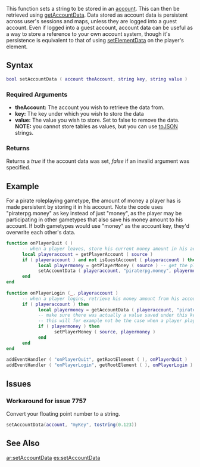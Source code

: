 {{Server function}}

{{Note_box|It is strongly recommended that you use the standard ''module.key'' naming for your keys, as shown in the example below. This prevents collisions between different scripts.}}
This function sets a string to be stored in an [[/account.md|account]]. This can then be retrieved using [[/getAccountData.md|getAccountData]]. Data stored as account data is persistent across user's sessions and maps, unless they are logged into a guest account. Even if logged into a guest account, account data can be useful as a way to store a reference to your own account system, though it's persistence is equivalent to that of using [[/setElementData.md|setElementData]] on the player's element.

==Syntax== 
<syntaxhighlight lang="lua">
bool setAccountData ( account theAccount, string key, string value )
</syntaxhighlight> 
{{OOP||[[/account.md|account]]:setData||getAccountData}}
===Required Arguments=== 
*'''theAccount:''' The account you wish to retrieve the data from.
*'''key:''' The key under which you wish to store the data
*'''value:''' The value you wish to store. Set to false to remove the data. '''NOTE:''' you cannot store tables as values, but you can use [[/toJSON.md|toJSON]] strings.

===Returns===
Returns a ''true'' if the account data was set, ''false'' if an invalid argument was specified.

==Example== 
For a pirate roleplaying gametype, the amount of money a player has is made persistent by storing it in his account. Note the code uses "piraterpg.money" as key instead of just "money", as the player may be participating in other gametypes that also save his money amount to his account. If both gametypes would use "money" as the account key, they'd overwrite each other's data.
<syntaxhighlight lang="lua">
function onPlayerQuit ( )
      -- when a player leaves, store his current money amount in his account data
      local playeraccount = getPlayerAccount ( source )
      if ( playeraccount ) and not isGuestAccount ( playeraccount ) then -- if the player is logged in
            local playermoney = getPlayerMoney ( source ) -- get the player money
            setAccountData ( playeraccount, "piraterpg.money", playermoney ) -- save it in his account
      end
end
 
function onPlayerLogin (_, playeraccount )
      -- when a player logins, retrieve his money amount from his account data and set it
      if ( playeraccount ) then
            local playermoney = getAccountData ( playeraccount, "piraterpg.money" )
            -- make sure there was actually a value saved under this key (check if playermoney is not false).
            -- this will for example not be the case when a player plays the gametype for the first time
            if ( playermoney ) then
                  setPlayerMoney ( source, playermoney )
            end
      end
end
 
addEventHandler ( "onPlayerQuit", getRootElement ( ), onPlayerQuit )
addEventHandler ( "onPlayerLogin", getRootElement ( ), onPlayerLogin )
</syntaxhighlight>

==Issues==
{{Issues|
{{Issue|7757|[Fixed in 1.3.4-7757] setAccountData clips the digits after the decimal point}}
}}
===Workaround for issue 7757===
Convert your floating point number to a string.
<syntaxhighlight lang="lua">
setAccountData(account, "myKey", tostring(0.123))
</syntaxhighlight>

==See Also==
{{Account_functions}}

[[/ar:setAccountData.md|ar:setAccountData]]
[[/es:setAccountData.md|es:setAccountData]]